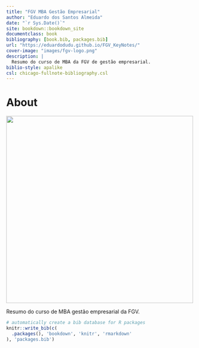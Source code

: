 ```yaml
--- 
title: "FGV MBA Gestão Empresarial"
author: "Eduardo dos Santos Almeida"
date: "`r Sys.Date()`"
site: bookdown::bookdown_site
documentclass: book
bibliography: [book.bib, packages.bib]
url: "https://eduardodudu.github.io/FGV_KeyNotes/"
cover-image: "images/fgv-logo.png"
description: |
  Resumo do curso de MBA da FGV de gestão empresarial.
biblio-style: apalike
csl: chicago-fullnote-bibliography.csl
---
```


# About

<img src="images/fgv-logo.png" class="cover" width="500"/> 

Resumo do curso de MBA gestão empresarial da FGV.

```r
# automatically create a bib database for R packages
knitr::write_bib(c(
  .packages(), 'bookdown', 'knitr', 'rmarkdown'
), 'packages.bib')
```
